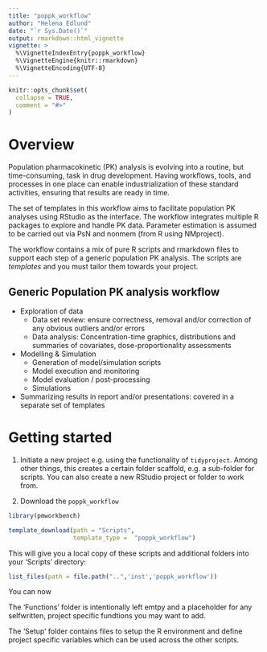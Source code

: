 ```yaml
---
title: "poppk_workflow"
author: "Helena Edlund"
date: "`r Sys.Date()`"
output: rmarkdown::html_vignette
vignette: >
  %\VignetteIndexEntry{poppk_workflow}
  %\VignetteEngine{knitr::rmarkdown}
  %\VignetteEncoding{UTF-8}
---
```


```r
knitr::opts_chunk$set(
  collapse = TRUE,
  comment = "#>"
)
```

# Overview
Population pharmacokinetic (PK) analysis is evolving into a routine, but time-consuming, task in drug development. Having workflows, tools, and processes in one place can enable industrialization of these standard activities, ensuring that results are ready in time. 

The set of templates in this workflow aims to facilitate population PK analyses using RStudio as the interface. The workflow integrates multiple R packages to explore and handle PK data. Parameter estimation is assumed to be carried out via PsN and nonmem (from R using NMproject).

The workflow contains a mix of pure R scripts and rmarkdown files to support each step of a generic population PK analysis. The scripts are *templates* and you must tailor them towards your project.

## Generic Population PK analysis workflow

* Exploration of data
    - Data set review: ensure correctness, removal and/or correction of any obvious outliers and/or errors
    - Data analysis: Concentration-time graphics, distributions and summaries of covariates, dose-proportionality assessments 

* Modelling & Simulation
    - Generation of model/simulation scripts
    - Model execution and monitoring
    - Model evaluation / post-processing
    - Simulations

* Summarizing results in report and/or presentations: covered in a separate set of templates

# Getting started

1. Initiate a new project e.g. using the functionality of `tidyproject`. Among other things, this creates a certain folder scaffold, e.g. a sub-folder for scripts. You can also create a new RStudio project or folder to work from.

2. Download the `poppk_workflow`

```r
library(pmworkbench)
```

```r
template_download(path = "Scripts",
                  template_type =  "poppk_workflow") 
```

This will give you a local copy of these scripts and additional folders into your 'Scripts' directory: 

```r
list_files(path = file.path("..",'inst','poppk_workflow'))

```

You can now 


The 'Functions' folder is intentionally left emtpy and a placeholder for any selfwritten, project specific fundtions you may want to add. 

The 'Setup' folder contains files to setup the R environment and define project specific variables which can be used across the other scripts. 
